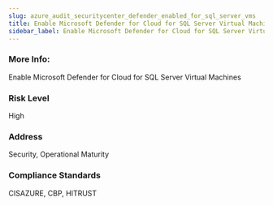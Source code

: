 ```yaml
---
slug: azure_audit_securitycenter_defender_enabled_for_sql_server_vms
title: Enable Microsoft Defender for Cloud for SQL Server Virtual Machines
sidebar_label: Enable Microsoft Defender for Cloud for SQL Server Virtual Machines
---
```


### More Info:

Enable Microsoft Defender for Cloud for SQL Server Virtual Machines

### Risk Level

High

### Address

Security, Operational Maturity

### Compliance Standards

CISAZURE, CBP, HITRUST

